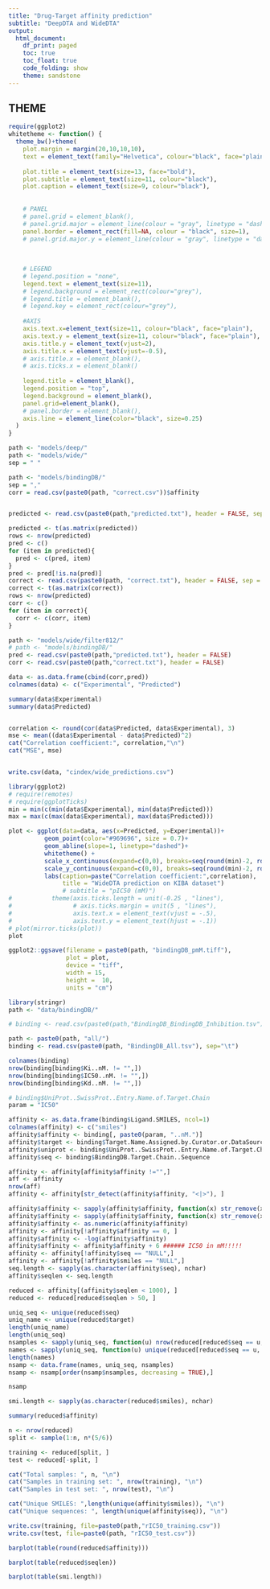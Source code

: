 ```yaml
---
title: "Drug-Target affinity prediction"
subtitle: "DeepDTA and WideDTA"
output:
  html_document:
    df_print: paged
    toc: true
    toc_float: true
    code_folding: show
    theme: sandstone
---
```





## THEME
```r
require(ggplot2)
whitetheme <- function() {
  theme_bw()+theme(
    plot.margin = margin(20,10,10,10),
    text = element_text(family="Helvetica", colour="black", face="plain"),
    
    plot.title = element_text(size=13, face="bold"),
    plot.subtitle = element_text(size=11, colour="black"),
    plot.caption = element_text(size=9, colour="black"),
    
    
    # PANEL
    # panel.grid = element_blank(),
    # panel.grid.major = element_line(colour = "gray", linetype = "dashed", size = 0.2),
    panel.border = element_rect(fill=NA, colour = "black", size=1),
    # panel.grid.major.y = element_line(colour = "gray", linetype = "dashed", size = 0.2),
    
    
    
    # LEGEND
    # legend.position = "none",
    legend.text = element_text(size=11),
    # legend.background = element_rect(colour="grey"),
    # legend.title = element_blank(),
    # legend.key = element_rect(colour="grey"),
    
    #AXIS
    axis.text.x=element_text(size=11, colour="black", face="plain"),
    axis.text.y = element_text(size=11, colour="black", face="plain"),
    axis.title.y = element_text(vjust=2),
    axis.title.x = element_text(vjust=-0.5),
    # axis.title.x = element_blank(),
    # axis.ticks.x = element_blank()
    
    legend.title = element_blank(),
    legend.position = "top",
    legend.background = element_blank(),
    panel.grid=element_blank(),
    # panel.border = element_blank(),
    axis.line = element_line(color="black", size=0.25)
  )
}

```




```r
path <- "models/deep/"
path <- "models/wide/"
sep = " "

path <- "models/bindingDB/"
sep = ","
corr = read.csv(paste0(path, "correct.csv"))$affinity


predicted <- read.csv(paste0(path,"predicted.txt"), header = FALSE, sep = sep)

predicted <- t(as.matrix(predicted))
rows <- nrow(predicted)
pred <- c()
for (item in predicted){
  pred <- c(pred, item)
}
pred <- pred[!is.na(pred)]
correct <- read.csv(paste0(path, "correct.txt"), header = FALSE, sep = sep)
correct <- t(as.matrix(correct))
rows <- nrow(predicted)
corr <- c()
for (item in correct){
  corr <- c(corr, item)
}
```

```r
path <- "models/wide/filter812/"
# path <- "models/bindingDB/"
pred <- read.csv(paste0(path,"predicted.txt"), header = FALSE)
corr <- read.csv(paste0(path,"correct.txt"), header = FALSE)

data <- as.data.frame(cbind(corr,pred))
colnames(data) <- c("Experimental", "Predicted")

summary(data$Experimental)
summary(data$Predicted)


correlation <- round(cor(data$Predicted, data$Experimental), 3)
mse <- mean((data$Experimental - data$Predicted)^2)
cat("Correlation coefficient:", correlation,"\n")
cat("MSE", mse)


write.csv(data, "cindex/wide_predictions.csv")
```

```r
library(ggplot2)
# require(remotes)
# require(ggplotTicks)
min = min(c(min(data$Experimental), min(data$Predicted)))
max = max(c(max(data$Experimental), max(data$Predicted)))

plot <- ggplot(data=data, aes(x=Predicted, y=Experimental))+
          geom_point(color="#969696", size = 0.7)+
          geom_abline(slope=1, linetype="dashed")+
          whitetheme() +
          scale_x_continuous(expand=c(0,0), breaks=seq(round(min)-2, round(max)+1, 1), limits = c(min-1, max+1))+
          scale_y_continuous(expand=c(0,0), breaks=seq(round(min)-2, round(max)+1, 1), limits = c(min-1, max+1)) +
          labs(caption=paste("Correlation coefficient:",correlation),
               title = "WideDTA prediction on KIBA dataset")
               # subtitle = "pIC50 (mM)")
#           theme(axis.ticks.length = unit(-0.25 , "lines"),
# 	              # axis.ticks.margin = unit(5 , "lines"),
#                 axis.text.x = element_text(vjust = -.5),
#                 axis.text.y = element_text(hjust = -.1))
# plot(mirror.ticks(plot))
plot
```

```r
ggplot2::ggsave(filename = paste0(path, "bindingDB_pmM.tiff"),
                plot = plot,
                device = "tiff",
                width = 15,
                height =  10,
                units = "cm")
```




```r
library(stringr)
path <- "data/bindingDB/"

# binding <- read.csv(paste0(path,"BindingDB_BindingDB_Inhibition.tsv"), sep="\t")

path <- paste0(path, "all/")
binding <- read.csv(paste0(path, "BindingDB_All.tsv"), sep="\t")

colnames(binding)
nrow(binding[binding$Ki..nM. != "",])
nrow(binding[binding$IC50..nM. != "",])
nrow(binding[binding$Kd..nM. != "",])

# binding$UniProt..SwissProt..Entry.Name.of.Target.Chain
param = "IC50"

affinity <- as.data.frame(binding$Ligand.SMILES, ncol=1)
colnames(affinity) <- c("smiles")
affinity$affinity <- binding[, paste0(param, "..nM.")]
affinity$target <- binding$Target.Name.Assigned.by.Curator.or.DataSource
affinity$uniprot <- binding$UniProt..SwissProt..Entry.Name.of.Target.Chain
affinity$seq <- binding$BindingDB.Target.Chain..Sequence

affinity <- affinity[affinity$affinity !="",]
aff <- affinity
nrow(aff)
affinity <- affinity[str_detect(affinity$affinity, "<|>"), ]

affinity$affinity <- sapply(affinity$affinity, function(x) str_remove(x, "<"))
affinity$affinity <- sapply(affinity$affinity, function(x) str_remove(x, ">"))
affinity$affinity <- as.numeric(affinity$affinity)
affinity <- affinity[!affinity$affinity == 0, ]
affinity$affinity <- -log(affinity$affinity)
affinity$affinity <- affinity$affinity + 6 ###### IC50 in mM!!!!!
affinity <- affinity[!affinity$seq == "NULL",]
affinity <- affinity[!affinity$smiles == "NULL",]
seq.length <- sapply(as.character(affinity$seq), nchar)
affinity$seqlen <- seq.length

reduced <- affinity[(affinity$seqlen < 1000), ]
reduced <- reduced[reduced$seqlen > 50, ]

uniq_seq <- unique(reduced$seq)
uniq_name <- unique(reduced$target)
length(uniq_name)
length(uniq_seq)
nsamples <- sapply(uniq_seq, function(u) nrow(reduced[reduced$seq == u, ]))
names <- sapply(uniq_seq, function(u) unique(reduced[reduced$seq == u, ]$target))
length(names)
nsamp <- data.frame(names, uniq_seq, nsamples)
nsamp <- nsamp[order(nsamp$nsamples, decreasing = TRUE),]

nsamp
```


```r
smi.length <- sapply(as.character(reduced$smiles), nchar)

summary(reduced$affinity)

n <- nrow(reduced)
split <- sample(1:n, n*(5/6))

training <- reduced[split, ]
test <- reduced[-split, ]

cat("Total samples: ", n, "\n")
cat("Samples in training set: ", nrow(training), "\n")
cat("Samples in test set: ", nrow(test), "\n")

cat("Unique SMILES: ",length(unique(affinity$smiles)), "\n")
cat("Unique sequences: ", length(unique(affinity$seq)), "\n")
```
```r
write.csv(training, file=paste0(path,"rIC50_training.csv"))
write.csv(test, file=paste0(path, "rIC50_test.csv"))
```

```r

barplot(table(round(reduced$affinity)))

barplot(table(reduced$seqlen))

barplot(table(smi.length))

```
